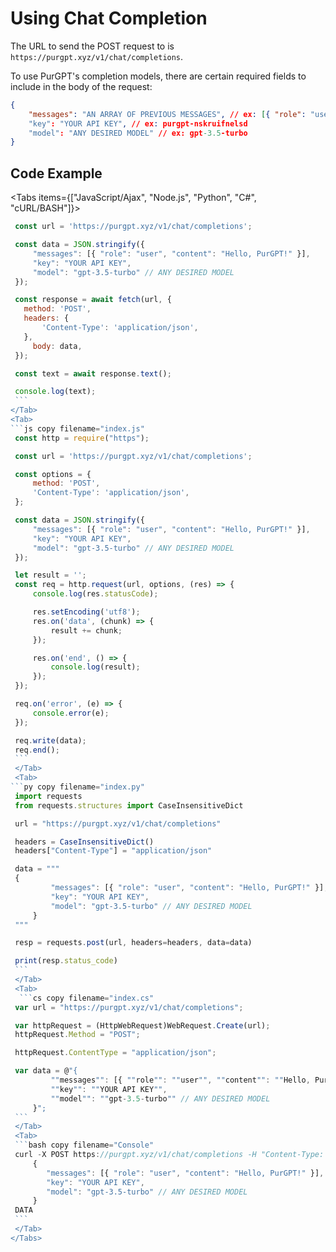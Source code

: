 
# Using Chat Completion

The URL to send the POST request to is `https://purgpt.xyz/v1/chat/completions`.

To use PurGPT's completion models, there are certain required fields to include in the body of the request:

```json
{
    "messages": "AN ARRAY OF PREVIOUS MESSAGES", // ex: [{ "role": "user", "content": "Hello, PurGPT!" }]
    "key": "YOUR API KEY", // ex: purgpt-nskruifnelsd
    "model": "ANY DESIRED MODEL" // ex: gpt-3.5-turbo
} 
```

## Code Example

<Tabs items={["JavaScript/Ajax", "Node.js", "Python", "C#", "cURL/BASH"]}>
  <Tab>
   ```js copy filename="index.js"
    const url = 'https://purgpt.xyz/v1/chat/completions';

    const data = JSON.stringify({
        "messages": [{ "role": "user", "content": "Hello, PurGPT!" }],
        "key": "YOUR API KEY",
        "model": "gpt-3.5-turbo" // ANY DESIRED MODEL
    });

    const response = await fetch(url, {
      method: 'POST',
      headers: {
          'Content-Type': 'application/json',
      },
        body: data,
    });

    const text = await response.text();

    console.log(text);
    ```
  </Tab>
  <Tab>
   ```js copy filename="index.js"
    const http = require("https");

    const url = 'https://purgpt.xyz/v1/chat/completions';

    const options = {
        method: 'POST',
        'Content-Type': 'application/json',
    };

    const data = JSON.stringify({
        "messages": [{ "role": "user", "content": "Hello, PurGPT!" }],
        "key": "YOUR API KEY",
        "model": "gpt-3.5-turbo" // ANY DESIRED MODEL
    });

    let result = '';
    const req = http.request(url, options, (res) => {
        console.log(res.statusCode);

        res.setEncoding('utf8');
        res.on('data', (chunk) => {
            result += chunk;
        });

        res.on('end', () => {
            console.log(result);
        });
    });

    req.on('error', (e) => {
        console.error(e);
    });

    req.write(data);
    req.end();
    ```
    </Tab>
    <Tab>
   ```py copy filename="index.py"
    import requests
    from requests.structures import CaseInsensitiveDict

    url = "https://purgpt.xyz/v1/chat/completions"

    headers = CaseInsensitiveDict()
    headers["Content-Type"] = "application/json"

    data = """
    {
            "messages": [{ "role": "user", "content": "Hello, PurGPT!" }],
            "key": "YOUR API KEY",
            "model": "gpt-3.5-turbo" // ANY DESIRED MODEL
        }
    """

    resp = requests.post(url, headers=headers, data=data)

    print(resp.status_code)
    ```
    </Tab>
    <Tab>
     ```cs copy filename="index.cs" 
    var url = "https://purgpt.xyz/v1/chat/completions";

    var httpRequest = (HttpWebRequest)WebRequest.Create(url);
    httpRequest.Method = "POST";

    httpRequest.ContentType = "application/json";

    var data = @"{
            ""messages"": [{ ""role"": ""user"", ""content"": ""Hello, PurGPT!"" }],
            ""key"": ""YOUR API KEY"",
            ""model"": ""gpt-3.5-turbo"" // ANY DESIRED MODEL
        }";
    ```
    </Tab>
    <Tab>
    ```bash copy filename="Console"
    curl -X POST https://purgpt.xyz/v1/chat/completions -H "Content-Type: application/json" --data-binary @- <<DATA
        {
           "messages": [{ "role": "user", "content": "Hello, PurGPT!" }],
           "key": "YOUR API KEY",
           "model": "gpt-3.5-turbo" // ANY DESIRED MODEL
        }
    DATA
    ```
    </Tab>
</Tabs>